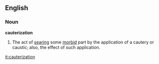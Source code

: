 ==English==

===Noun===

'''cauterization'''

#The act of [[sear]]ing some [[morbid]] part by the application of a cautery or caustic; also, the effect of such application.

[[it:cauterization]]